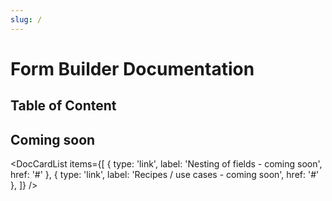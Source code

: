 ```yaml
---
slug: /
---
```



# Form Builder Documentation

## Table of Content

<DocCardList />

## Coming soon

<DocCardList
  items={[
    { type: 'link', label: 'Nesting of fields - coming soon', href: '#' },
    { type: 'link', label: 'Recipes / use cases - coming soon', href: '#' },
  ]}
/>
